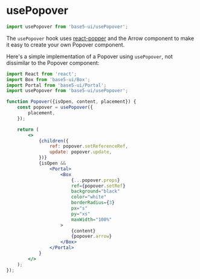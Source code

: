 

<Meta title="Hooks/usePopover" component={usePopover} />

# usePopover

```jsx
import usePopover from 'base5-ui/usePopover';
```

The `usePopover` hook uses [react-popper](https://github.com/FezVrasta/react-popper) and the <LinkTo kind="Components/Arrow">Arrow</LinkTo> component to make it easy to create your own Popover component.

Here's a simple implementation of a Popover using `usePopover`, not dissimilar to the <LinkTo kind="Components/Popover">Popover</LinkTo> component:

```jsx
import React from 'react';
import Box from 'base5-ui/Box';
import Portal from 'base5-ui/Portal';
import usePopover from 'base5-ui/usePopover';

function Popover({isOpen, content, placement}) {
	const popover = usePopover({
		placement,
	});

	return (
		<>
			{children({
				ref: popover.setReferenceRef,
				update: popover.update,
			})}
			{isOpen &&
				<Portal>
					<Box
						{...popover.props}
						ref={popover.setRef}
						background="black"
						color="white"
						borderRadius={3}
						px="s"
						py="xs"
						maxWidth="100%"
					>
						{content}
						{popover.arrow}
					</Box>
				</Portal>
			}
		</>
	);
});
```
